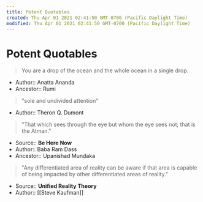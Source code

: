 ```yaml
---
title: Potent Quotables
created: Thu Apr 01 2021 02:41:50 GMT-0700 (Pacific Daylight Time)
modified: Thu Apr 01 2021 02:41:50 GMT-0700 (Pacific Daylight Time)
---
```


# Potent Quotables

> You are a drop of the ocean and the whole ocean in a single drop.

- Author:: Anatta Ananda
- Ancestor:: Rumi

> "sole and undivided attention"

- Author:: Theron Q. Dumont

> "That which sees through the eye but whom the eye sees not; that is the Atman."

- Source:: **Be Here Now**
- Author:: Baba Ram Dass
- Ancestor:: Upanishad Mundaka

> "Any differentiated area of reality can be aware if that area is capable of being impacted by other differentiated areas of reality."

- Source:: **Unified Reality Theory**
- Author:: [[Steve Kaufman]]
